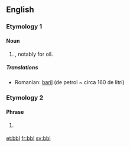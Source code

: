{{also|BBL}}
==English==

===Etymology 1===
{{rfe|lang=en}}

====Noun====
{{en-noun}}

# {{abbreviation of|barrel|nodot=1|lang=en}}, notably for oil.

=====Translations=====
{{trans-top|abbreviation for "barrels"}}
* Romanian: [[baril]] (de petrol ~ circa 160 de litri)
{{trans-mid}}
{{trans-bottom}}

===Etymology 2===

====Phrase====
{{head|en|phrase}}

# {{label|en|Internet}} {{alternative form of|BBL|lang=en}} {{initialism of|be back later|lang=en}}

[[et:bbl]]
[[fr:bbl]]
[[sv:bbl]]